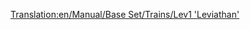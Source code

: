 [[Translation:en/Manual/Base Set/Trains/Lev1 'Leviathan']]
{{ru/Manual/Base Set/Trains/Поезда|Image=[[File:en/Manual/Base Set/Trains/Lev1leviathan.png]]
|Name=Lev1 'Leviathan'
|Cost=£ 82031 (4101550 р.)
|Speed=402 км/ч (251 миль/ч)
|Weight=105 т
|Power=10000 л. с. (7457 кВт)
|Annual=£ 3515 (175750 р.)
|Designed=2020
|Lifespan=20
|Capacity=нет
|Description=Даже несмотря на некоторые проблемы с надёжностью, данный локомотив существенно совершеннее монорельсового транспорта.
Он не только на 20% быстрее по максимальной скорости по сравнению с [[ru/Manual/Base Set/Trains/Millennium Z1|Millennium Z1]], но и благодаря магнитной колее, стало возможным перемещение очень длинных и тяжёлых составов.
|Real-life=Прототипа в реальной жизни нет. Может быть, через несколько лет, когда магнитопланы станут реальной технологией, вы сможете здесь написать о локомотиве-маглеве первого поколения.
}}